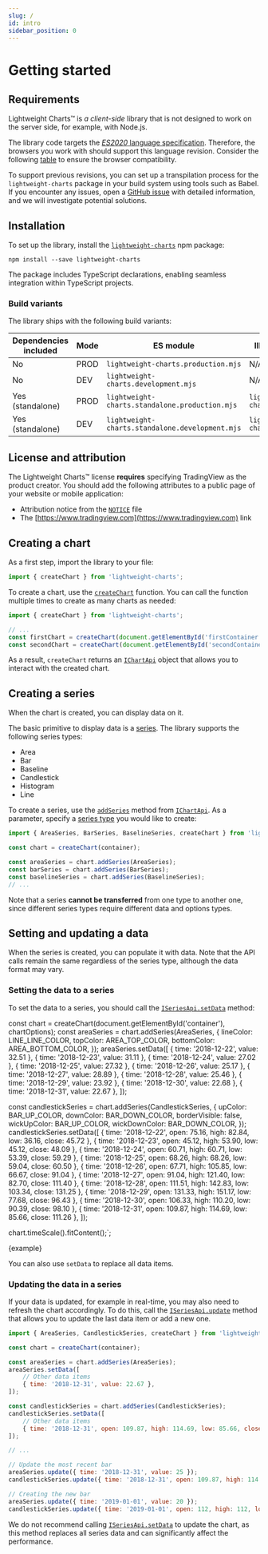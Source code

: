 ```yaml
---
slug: /
id: intro
sidebar_position: 0
---
```


# Getting started

## Requirements

Lightweight Charts™ is _a client-side_ library that is not designed to work on the server side, for example, with Node.js.

The library code targets the [_ES2020_ language specification](https://262.ecma-international.org/11.0/).
Therefore, the browsers you work with should support this language revision. Consider the following [table](https://compat-table.github.io/compat-table/es2016plus/) to ensure the browser compatibility.

To support previous revisions, you can set up a transpilation process for the `lightweight-charts` package in your build system using tools such as Babel.
If you encounter any issues, open a [GitHub issue](https://github.com/tradingview/lightweight-charts/issues) with detailed information, and we will investigate potential solutions.

## Installation

To set up the library, install the [`lightweight-charts`](https://www.npmjs.com/package/lightweight-charts) npm package:

```console
npm install --save lightweight-charts
```

The package includes TypeScript declarations, enabling seamless integration within TypeScript projects.

### Build variants

The library ships with the following build variants:

|Dependencies included|Mode|ES module|IIFE (`window.LightweightCharts`)|
|-|-|-|-|
|No|PROD|`lightweight-charts.production.mjs`|N/A|
|No|DEV|`lightweight-charts.development.mjs`|N/A|
|Yes (standalone)|PROD|`lightweight-charts.standalone.production.mjs`|`lightweight-charts.standalone.production.js`|
|Yes (standalone)|DEV|`lightweight-charts.standalone.development.mjs`|`lightweight-charts.standalone.development.js`|

## License and attribution

The Lightweight Charts™ license **requires** specifying TradingView as the product creator.
You should add the following attributes to a public page of your website or mobile application:

- Attribution notice from the [`NOTICE`](https://github.com/tradingview/lightweight-charts/blob/master/NOTICE) file
- The [https://www.tradingview.com](https://www.tradingview.com) link

## Creating a chart

As a first step, import the library to your file:

```js
import { createChart } from 'lightweight-charts';
```
To create a chart, use the [`createChart`](/api/functions/createChart.md) function. You can call the function multiple times to create as many charts as needed:

```js
import { createChart } from 'lightweight-charts';

// ...
const firstChart = createChart(document.getElementById('firstContainer'));
const secondChart = createChart(document.getElementById('secondContainer'));
```

As a result, `createChart` returns an [`IChartApi`](/api/interfaces/IChartApi.md) object that allows you to interact with the created chart.

## Creating a series

When the chart is created, you can display data on it.

The basic primitive to display data is a [series](/api/interfaces/ISeriesApi.md).
The library supports the following series types:

- Area
- Bar
- Baseline
- Candlestick
- Histogram
- Line

To create a series, use the [`addSeries`](/api/interfaces/IChartApi.md#addseries) method from [`IChartApi`](/api/interfaces/IChartApi.md).
As a parameter, specify a [series type](/series-types.mdx) you would like to create:

```js
import { AreaSeries, BarSeries, BaselineSeries, createChart } from 'lightweight-charts';

const chart = createChart(container);

const areaSeries = chart.addSeries(AreaSeries);
const barSeries = chart.addSeries(BarSeries);
const baselineSeries = chart.addSeries(BaselineSeries);
// ...
```

Note that a series **cannot be transferred** from one type to another one, since different series types require different data and options types.

## Setting and updating a data

When the series is created, you can populate it with data.
Note that the API calls remain the same regardless of the series type, although the data format may vary.

### Setting the data to a series

To set the data to a series, you should call the [`ISeriesApi.setData`](/api/interfaces/ISeriesApi.md#setdata) method:

const chart = createChart(document.getElementById('container'), chartOptions);
const areaSeries = chart.addSeries(AreaSeries, {
    lineColor: LINE_LINE_COLOR, topColor: AREA_TOP_COLOR,
    bottomColor: AREA_BOTTOM_COLOR,
});
areaSeries.setData([
    { time: '2018-12-22', value: 32.51 },
    { time: '2018-12-23', value: 31.11 },
    { time: '2018-12-24', value: 27.02 },
    { time: '2018-12-25', value: 27.32 },
    { time: '2018-12-26', value: 25.17 },
    { time: '2018-12-27', value: 28.89 },
    { time: '2018-12-28', value: 25.46 },
    { time: '2018-12-29', value: 23.92 },
    { time: '2018-12-30', value: 22.68 },
    { time: '2018-12-31', value: 22.67 },
]);

const candlestickSeries = chart.addSeries(CandlestickSeries, {
    upColor: BAR_UP_COLOR, downColor: BAR_DOWN_COLOR, borderVisible: false,
    wickUpColor: BAR_UP_COLOR, wickDownColor: BAR_DOWN_COLOR,
});
candlestickSeries.setData([
    { time: '2018-12-22', open: 75.16, high: 82.84, low: 36.16, close: 45.72 },
    { time: '2018-12-23', open: 45.12, high: 53.90, low: 45.12, close: 48.09 },
    { time: '2018-12-24', open: 60.71, high: 60.71, low: 53.39, close: 59.29 },
    { time: '2018-12-25', open: 68.26, high: 68.26, low: 59.04, close: 60.50 },
    { time: '2018-12-26', open: 67.71, high: 105.85, low: 66.67, close: 91.04 },
    { time: '2018-12-27', open: 91.04, high: 121.40, low: 82.70, close: 111.40 },
    { time: '2018-12-28', open: 111.51, high: 142.83, low: 103.34, close: 131.25 },
    { time: '2018-12-29', open: 131.33, high: 151.17, low: 77.68, close: 96.43 },
    { time: '2018-12-30', open: 106.33, high: 110.20, low: 90.39, close: 98.10 },
    { time: '2018-12-31', open: 109.87, high: 114.69, low: 85.66, close: 111.26 },
]);

chart.timeScale().fitContent();`;

<CodeBlock className="language-js" replaceThemeConstants chart>{example}</CodeBlock>

You can also use `setData` to replace all data items.

### Updating the data in a series

If your data is updated, for example in real-time, you may also need to refresh the chart accordingly.
To do this, call the [`ISeriesApi.update`](/api/interfaces/ISeriesApi.md#update) method that allows you to update the last data item or add a new one.

```js
import { AreaSeries, CandlestickSeries, createChart } from 'lightweight-charts';

const chart = createChart(container);

const areaSeries = chart.addSeries(AreaSeries);
areaSeries.setData([
    // Other data items
    { time: '2018-12-31', value: 22.67 },
]);

const candlestickSeries = chart.addSeries(CandlestickSeries);
candlestickSeries.setData([
    // Other data items
    { time: '2018-12-31', open: 109.87, high: 114.69, low: 85.66, close: 111.26 },
]);

// ...

// Update the most recent bar
areaSeries.update({ time: '2018-12-31', value: 25 });
candlestickSeries.update({ time: '2018-12-31', open: 109.87, high: 114.69, low: 85.66, close: 112 });

// Creating the new bar
areaSeries.update({ time: '2019-01-01', value: 20 });
candlestickSeries.update({ time: '2019-01-01', open: 112, high: 112, low: 100, close: 101 });
```

We do not recommend calling [`ISeriesApi.setData`](/api/interfaces/ISeriesApi.md#setdata) to update the chart, as this method replaces all series data and can significantly affect the performance.
